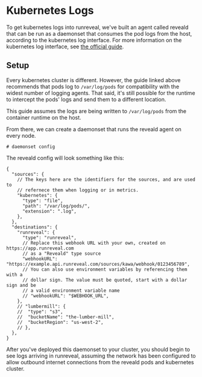 # Kubernetes Logs

To get kubernetes logs into runreveal, we've built an agent called reveald that
can be run as a daemonset that consumes the pod logs from the host, according to
the kubernetes log interface.  For more information on the kubernetes log
interface, see [the official
guide](https://kubernetes.io/docs/concepts/cluster-administration/logging/).

## Setup

Every kubernetes cluster is different.  However, the guide linked above
recommends that pods log to `/var/log/pods` for compatibility with the widest
number of logging agents.  That said, it's still possible for the runtime to
intercept the pods' logs and send them to a different location.

This guide assumes the logs are being written to `/var/log/pods` from the
container runtime on the host.

From there, we can create a daemonset that runs the reveald agent on every node.

```
# daemonset config
```

The reveald config will look something like this:

```
{
  "sources": {
    // The keys here are the identifiers for the sources, and are used to
    // refernece them when logging or in metrics.
    "kubernetes": {
      "type": "file",
      "path": "/var/log/pods/",
      "extension": ".log",
    },
  },
  "destinations": {
    "runreveal": {
      "type": "runreveal",
      // Replace this webhook URL with your own, created on https://app.runreveal.com
      // as a "Reveald" type source
      "webhookURL": "https://example.api.runreveal.com/sources/kawa/webhook/0123456789",
      // You can also use environment variables by referencing them with a
      // dollar sign. The value must be quoted, start with a dollar sign and be
      // a valid environment variable name
      // "webhookURL": "$WEBHOOK_URL",
    },
    // "lumbermill": {
    //  "type": "s3",
    //  "bucketName": "the-lumber-mill",
    //  "bucketRegion": "us-west-2",
    // },
  },
}
```

After you've deployed this daemonset to your cluster, you should begin to see
logs arriving in runreveal, assuming the network has been configured to allow
outbound internet connections from the reveald pods and kubernetes cluster.

